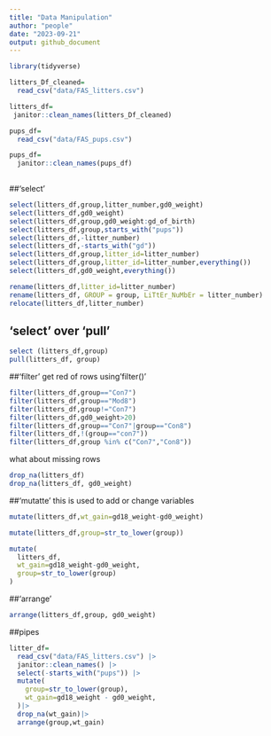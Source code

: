 ```yaml
---
title: "Data Manipulation"
author: "people"
date: "2023-09-21"
output: github_document
---
```


```R
library(tidyverse)
```

```r
litters_Df_cleaned=
  read_csv("data/FAS_litters.csv")

litters_df=
 janitor::clean_names(litters_Df_cleaned)

pups_df=
  read_csv("data/FAS_pups.csv")

pups_df=
  janitor::clean_names(pups_df)
  
```

##'select'

```r
select(litters_df,group,litter_number,gd0_weight)
select(litters_df,gd0_weight)
select(litters_df,group,gd0_weight:gd_of_birth)
select(litters_df,group,starts_with("pups"))
select(litters_df,-litter_number)
select(litters_df,-starts_with("gd"))
select(litters_df,group,litter_id=litter_number)
select(litters_df,group,litter_id=litter_number,everything())
select(litters_df,gd0_weight,everything())

```

```r
rename(litters_df,litter_id=litter_number)
rename(litters_df, GROUP = group, LiTtEr_NuMbEr = litter_number)
relocate(litters_df,litter_number)
```

## 'select' over 'pull'
```r
select (litters_df,group)
pull(litters_df, group)
```

##'filter'
get red of rows using'filter()'

```r
filter(litters_df,group=="Con7")
filter(litters_df,group=="Mod8")
filter(litters_df,group!="Con7")
filter(litters_df,gd0_weight>20)
filter(litters_df,group=="Con7"|group=="Con8")
filter(litters_df,!(group=="con7"))
filter(litters_df,group %in% c("Con7","Con8"))
```

what about missing rows
```r
drop_na(litters_df)
drop_na(litters_df, gd0_weight)
```

##'mutatte'
this is used to add or change variables

```r
mutate(litters_df,wt_gain=gd18_weight-gd0_weight)

mutate(litters_df,group=str_to_lower(group))

mutate(
  litters_df,
  wt_gain=gd18_weight-gd0_weight,
  group=str_to_lower(group)
)
```

##'arrange'
```r
arrange(litters_df,group, gd0_weight)
```

##pipes
```r
litter_df=
  read_csv("data/FAS_litters.csv") |> 
  janitor::clean_names() |>
  select(-starts_with("pups")) |>
  mutate(
    group=str_to_lower(group),
    wt_gain=gd18_weight - gd0_weight,
  )|>
  drop_na(wt_gain)|>
  arrange(group,wt_gain)
```

